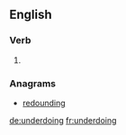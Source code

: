 ==English==

===Verb===
{{head|en}}

# {{present participle of|underdo}}

===Anagrams===
* [[redounding#English|redounding]]

[[de:underdoing]]
[[fr:underdoing]]